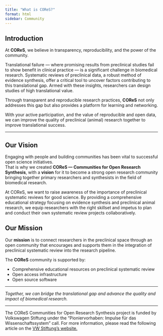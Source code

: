 ```yaml
---
title: "What is COReS?"
format: html
sidebar: Community
---
```


## Introduction

At **COReS**, we believe in transparency, reproducibility, and the power of the community.  

Translational failure — where promising results from preclinical studies fail to show benefit in clinical practice — is a significant challenge in biomedical research. Systematic reviews of preclinical data, a robust method of evidence synthesis, offer a critical tool to uncover factors contributing to this translational gap. Armed with these insights, researchers can design studies of high translational value.  

Through transparent and reproducible research practices, **COReS** not only addresses this gap but also provides a platform for learning and networking.

With your active participation, and the value of reproducible and open data, we can improve the quality of preclinical (animal) research together to improve translational success.  

---

## Our Vision

Engaging with people and building communities has been vital to successful open science initiatives.  
That is why we created **COReS — Communities for Open Research Synthesis**, with a **vision** for it to become a strong open research community bringing together primary researchers and synthesists in the field of biomedical research.  

At COReS, we want to raise awareness of the importance of preclinical systematic reviews for good science. By providing a comprehensive educational strategy focusing on evidence synthesis and preclinical animal research, we equip researchers with the right skillset and impetus to plan and conduct their own systematic review projects collaboratively.


## Our Mission

Our **mission** is to connect researchers in the preclinical space through an open community that encourages and supports them in the integration of preclinical systematic review into the research pipeline.  

The **COReS** community is supported by:  

- Comprehensive educational resources on preclinical systematic review  
- Open access infrastructure  
- Open source software  

---

*Together, we can bridge the translational gap and advance the quality and impact of biomedical research.*

---
The COReS Communities for Open Research Synthesis project is funded by Volkswagen Stiftung under the "Pioniervorhaben: Impulse für das Wissenschaftssystem" call. 
For more information, please read the following article on the [VW Stiftung's website.](https://www.volkswagenstiftung.de/en/news/interview/quality-preclinical-research-networked-rather-alone){target="_blank"} 
